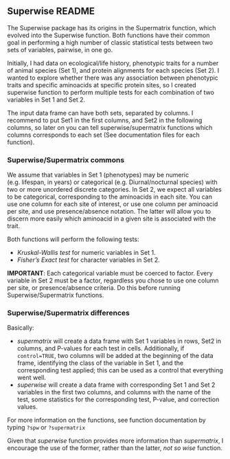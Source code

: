 ## Superwise README

The Superwise package has its origins in the Supermatrix function, which evolved into the Superwise function. Both functions have their common goal in performing a high number of classic statistical tests between two sets of variables, pairwise, in one go.

Initially, I had data on ecological/life history, phenotypic traits for a number of animal species (Set 1), and protein alignments for each species (Set 2). I wanted to explore whether there was any association between phenotypic traits and specific aminoacids at specific protein sites, so I created superwise function to perform multiple tests for each combination of two variables in Set 1 and Set 2.

The input data frame can have both sets, separated by columns. I recommend to put Set1 in the first columns, and Set2 in the following columns, so later on you can tell superwise/supermatrix functions which columns corresponds to each set (See documentation files for each function).

### Superwise/Supermatrix commons

We assume that variables in Set 1 (phenotypes) may be numeric (e.g. lifespan, in years) or categorical (e.g. Diurnal/nocturnal species) with two or more unordered discrete categories. In Set 2, we expect all variables to be categorical, corresponding to the aminoacids in each site. You can use one column for each site of interest, or use one column per aminoacid per site, and use presence/absence notation. The latter will allow you to discern more easily which aminoacid in a given site is associated with the trait.

Both functions will perform the following tests:

- _Kruskal-Wallis test_ for numeric variables in Set 1.
- _Fisher's Exact test_ for character variables in Set 2.

**IMPORTANT**: Each categorical variable must be coerced to factor. Every variable in Set 2 must be a factor, regardless you chose to use one column per site, or presence/absence criteria. Do this before running Superwise/Supermatrix functions.

### Superwise/Supermatrix differences

Basically:

- _supermatrix_ will create a data frame with Set 1 variables in rows, Set2 in columns, and P-values for each test in cells. Additionally, if `control=TRUE`, two columns will be added at the beginning of the data frame, identifying the class of the variable in Set 1, and the corresponding test applied; this can be used as a control that everything went well.
- _superwise_ will create a data frame with corresponding Set 1 and Set 2 variables in the first two columns, and columns with the name of the test, some statistics for the corresponding test, P-value, and correction values.

For more information on the functions, see function documentation by typing `?spw` or `?supermatrix`

Given that _superwise_ function provides more information than _supermatrix_, I encourage the use of the former, rather than the latter, _not so wise_ function.



